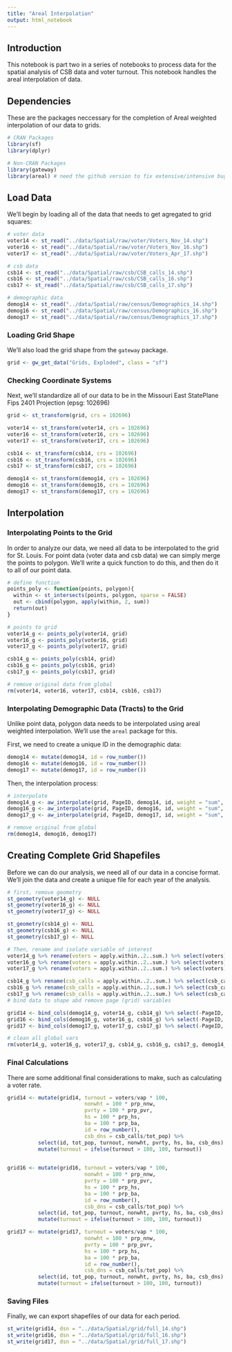 ```yaml
---
title: "Areal Interpolation"
output: html_notebook
---
```


## Introduction
This notebook is part two in a series of notebooks to process data for the spatial analysis of CSB data and voter turnout. This notebook handles the areal interpolation of data.

## Dependencies
These are the packages neccessary for the completion of Areal weighted interpolation of our data to grids.
```r
# CRAN Packages
library(sf)
library(dplyr)

# Non-CRAN Packages
library(gateway)
library(areal) # need the github version to fix extensive/intensive bug
```


## Load Data
We'll begin by loading all of the data that needs to get agregated to grid squares:

```r
# voter data
voter14 <- st_read("../data/Spatial/raw/voter/Voters_Nov_14.shp")
voter16 <- st_read("../data/Spatial/raw/voter/Voters_Nov_16.shp")
voter17 <- st_read("../data/Spatial/raw/voter/Voters_Apr_17.shp")

# csb data
csb14 <- st_read("../data/Spatial/raw/csb/CSB_calls_14.shp")
csb16 <- st_read("../data/Spatial/raw/csb/CSB_calls_16.shp")
csb17 <- st_read("../data/Spatial/raw/csb/CSB_calls_17.shp")

# demographic data
demog14 <- st_read("../data/Spatial/raw/census/Demographics_14.shp")
demog16 <- st_read("../data/Spatial/raw/census/Demographics_16.shp")
demog17 <- st_read("../data/Spatial/raw/census/Demographics_17.shp")
```


### Loading Grid Shape
We'll also load the grid shape from the `gateway` package.
```r
grid <- gw_get_data("Grids, Exploded", class = "sf")
```

### Checking Coordinate Systems
Next, we'll standardize all of our data to be in the Missouri East StatePlane Fips 2401 Projection (epsg: 102696)

```r
grid <- st_transform(grid, crs = 102696)

voter14 <- st_transform(voter14, crs = 102696)
voter16 <- st_transform(voter16, crs = 102696)
voter17 <- st_transform(voter17, crs = 102696)

csb14 <- st_transform(csb14, crs = 102696)
csb16 <- st_transform(csb16, crs = 102696)
csb17 <- st_transform(csb17, crs = 102696)

demog14 <- st_transform(demog14, crs = 102696)
demog16 <- st_transform(demog16, crs = 102696)
demog17 <- st_transform(demog17, crs = 102696)
```
## Interpolation
### Interpolating Points to the Grid
In order to analyze our data, we need all data to be interpolated to the grid for St. Louis. For point data (voter data and csb data) we can simply merge the points to polygon. We'll write a quick function to do this, and then do it to all of our point data.

```r
# define function
points_poly <- function(points, polygon){
  within <- st_intersects(points, polygon, sparse = FALSE)
  out <- cbind(polygon, apply(within, 2, sum))
  return(out)
}

# points to grid
voter14_g <- points_poly(voter14, grid)
voter16_g <- points_poly(voter16, grid)
voter17_g <- points_poly(voter17, grid)

csb14_g <- points_poly(csb14, grid)
csb16_g <- points_poly(csb16, grid)
csb17_g <- points_poly(csb17, grid)

# remove original data from global
rm(voter14, voter16, voter17, csb14, csb16, csb17)
```

### Interpolating Demographic Data (Tracts) to the Grid
Unlike point data, polygon data needs to be interpolated using areal weighted interpolation. We'll use the `areal` package for this.

First, we need to create a unique ID in the demographic data:
```r
demog14 <- mutate(demog14, id = row_number())
demog16 <- mutate(demog16, id = row_number())
demog17 <- mutate(demog17, id = row_number())
```

Then, the interpolation process:
```r
# interpolate
demog14_g <- aw_interpolate(grid, PageID, demog14, id, weight = "sum", intensive = c("prp_nnw", "prp_pvr", "prp_hs", "prp_ba"), extensive = c("vap", "tot_pop"), output = "sf")
demog16_g <- aw_interpolate(grid, PageID, demog16, id, weight = "sum", intensive = c("prp_nnw", "prp_pvr", "prp_hs", "prp_ba"), extensive = c("vap", "tot_pop"), output = "sf")
demog17_g <- aw_interpolate(grid, PageID, demog17, id, weight = "sum", intensive = c("prp_nnw", "prp_pvr", "prp_hs", "prp_ba"), extensive = c("vap", "tot_pop"), output = "sf")

# remove original from global
rm(demog14, demog16, demog17)
```

## Creating Complete Grid Shapefiles

Before we can do our analysis, we need all of our data in a concise format. We'll join the data and create a unique file for each year of the analysis.

```r
# first, remove geometry
st_geometry(voter14_g) <- NULL
st_geometry(voter16_g) <- NULL
st_geometry(voter17_g) <- NULL

st_geometry(csb14_g) <- NULL
st_geometry(csb16_g) <- NULL
st_geometry(csb17_g) <- NULL

# Then, rename and isolate variable of interest
voter14_g %>% rename(voters = apply.within..2..sum.) %>% select(voters) -> voter14_g
voter16_g %>% rename(voters = apply.within..2..sum.) %>% select(voters) -> voter16_g
voter17_g %>% rename(voters = apply.within..2..sum.) %>% select(voters) -> voter17_g

csb14_g %>% rename(csb_calls = apply.within..2..sum.) %>% select(csb_calls) -> csb14_g
csb16_g %>% rename(csb_calls = apply.within..2..sum.) %>% select(csb_calls) -> csb16_g
csb17_g %>% rename(csb_calls = apply.within..2..sum.) %>% select(csb_calls) -> csb17_g
# bind data to shape abd remove page (grid) variables

grid14 <- bind_cols(demog14_g, voter14_g, csb14_g) %>% select(-PageID, - PageName, -PageNumber, -PagePart)
grid16 <- bind_cols(demog16_g, voter16_g, csb16_g) %>% select(-PageID, - PageName, -PageNumber, -PagePart)
grid17 <- bind_cols(demog17_g, voter17_g, csb17_g) %>% select(-PageID, - PageName, -PageNumber, -PagePart)

# clean all global vars
rm(voter14_g, voter16_g, voter17_g, csb14_g, csb16_g, csb17_g, demog14_g, demog16_g, demog17_g)
```

### Final Calculations
There are some additional final considerations to make, such as calculating a voter rate.
```r
grid14 <- mutate(grid14, turnout = voters/vap * 100,
                         nonwht = 100 * prp_nnw,
                         pvrty = 100 * prp_pvr,
                         hs = 100 * prp_hs,
                         ba = 100 * prp_ba,
                         id = row_number(),
                         csb_dns = csb_calls/tot_pop) %>%
          select(id, tot_pop, turnout, nonwht, pvrty, hs, ba, csb_dns) %>%
          mutate(turnout = ifelse(turnout > 100, 100, turnout))
  

grid16 <- mutate(grid16, turnout = voters/vap * 100,
                         nonwht = 100 * prp_nnw,
                         pvrty = 100 * prp_pvr,
                         hs = 100 * prp_hs,
                         ba = 100 * prp_ba,
                         id = row_number(),
                         csb_dns = csb_calls/tot_pop) %>%
          select(id, tot_pop, turnout, nonwht, pvrty, hs, ba, csb_dns) %>%
          mutate(turnout = ifelse(turnout > 100, 100, turnout))

grid17 <- mutate(grid17, turnout = voters/vap * 100,
                         nonwht = 100 * prp_nnw,
                         pvrty = 100 * prp_pvr,
                         hs = 100 * prp_hs,
                         ba = 100 * prp_ba,
                         id = row_number(),
                         csb_dns = csb_calls/tot_pop) %>%
          select(id, tot_pop, turnout, nonwht, pvrty, hs, ba, csb_dns) %>%
          mutate(turnout = ifelse(turnout > 100, 100, turnout))

```

### Saving Files
Finally, we can export shapefiles of our data for each period.

```r
st_write(grid14, dsn = "../data/Spatial/grid/full_14.shp")
st_write(grid16, dsn = "../data/Spatial/grid/full_16.shp")
st_write(grid17, dsn = "../data/Spatial/grid/full_17.shp")
```

